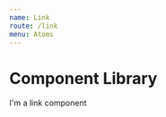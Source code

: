 ```yaml
---
name: Link
route: /link
menu: Atoms
---
```




# Component Library

<Playground>    
    <LinkComp
        isInternal={false}
        address="#top"
    >
        I'm a link component
    </LinkComp>
</Playground>

<PropsTable of={LinkComp} />
